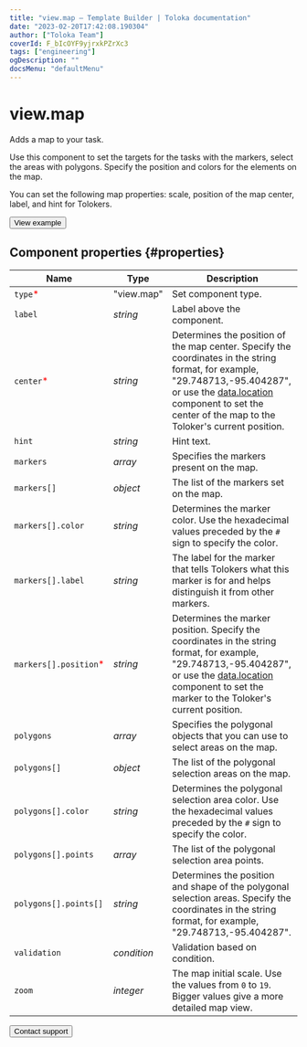 ```yaml
---
title: "view.map — Template Builder | Toloka documentation"
date: "2023-02-20T17:42:08.190304"
author: ["Toloka Team"]
coverId: F_bIcOYF9yjrxkPZrXc3
tags: ["engineering"]
ogDescription: ""
docsMenu: "defaultMenu"
---
```



# view.map

Adds a map to your task.

Use this component to set the targets for the tasks with the markers, select the areas with polygons. Specify the position and colors for the elements on the map.

You can set the following map properties: scale, position of the map center, label, and hint for Tolokers.

<Button themeColor="light" view="default" size="l" type="link" url="https://ya.cc/t/sVwUCmig3tz5fk">View example</Button>

## Component properties {#properties}

**Name** | **Type** | **Description**
----- | ----- | -----
`type`<span style="color: red">\*</span> | "view.map" | Set component type.
`label` | _string_ | Label above the component.
`center`<span style="color: red">\*</span> | _string_ | Determines the position of the map center. Specify the coordinates in the string format, for example, "29.748713,-95.404287", or use the [data.location](/docs/template-builder/reference/data.location) component to set the center of the map to the Toloker's current position.
`hint` | _string_ | Hint text.
`markers` | _array_ | Specifies the markers present on the map.
`markers[]` | _object_ | The list of the markers set on the map.
`markers[].color` | _string_ | Determines the marker color. Use the hexadecimal values preceded by the `#` sign to specify the color.
`markers[].label` | _string_ | The label for the marker that tells Tolokers what this marker is for and helps distinguish it from other markers.
`markers[].position`<span style="color: red">\*</span> | _string_ | Determines the marker position. Specify the coordinates in the string format, for example, "29.748713,-95.404287", or use the [data.location](/docs/template-builder/reference/data.location) component to set the marker to the Toloker's current position.
`polygons` | _array_ | Specifies the polygonal objects that you can use to select areas on the map.
`polygons[]` | _object_ | The list of the polygonal selection areas on the map.
`polygons[].color` | _string_ | Determines the polygonal selection area color. Use the hexadecimal values preceded by the `#` sign to specify the color.
`polygons[].points` | _array_ | The list of the polygonal selection area points.
`polygons[].points[]` | _string_ | Determines the position and shape of the polygonal selection areas. Specify the coordinates in the string format, for example, "29.748713,-95.404287".
`validation` | _condition_ | Validation based on condition.
`zoom` | _integer_ | The map initial scale. Use the values from `0` to `19`. Bigger values give a more detailed map view.

<Button themeColor="light" view="default" size="l" type="link" url="/docs/guide/troubleshooting/support?form-source=template-builder-reference-view-map">Contact support</Button>
